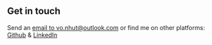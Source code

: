 ## Get in touch 

Send an <a target="_blank" href="mailto:vo.nhut@outlook.com">email to vo.nhut@outlook.com</a> or find me on other platforms: [Github](https://github.com/newtvo) & [LinkedIn](https://www.linkedin.com/in/vo-nhut/)